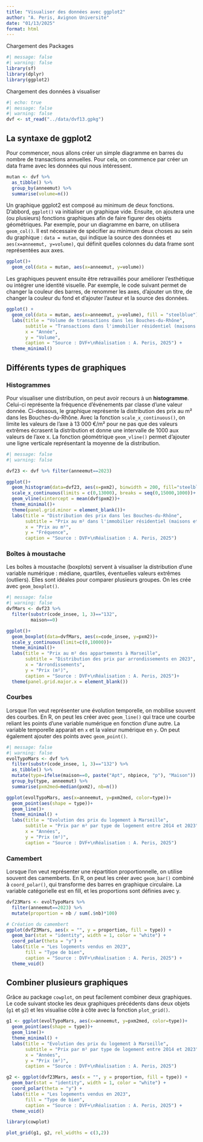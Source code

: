 ```yaml
---
title: "Visualiser des données avec ggplot2"
author: "A. Peris, Avignon Université"
date: "01/13/2025"
format: html
---
```


Chargement des Packages
```r
#| message: false
#| warning: false
library(sf)
library(dplyr)
library(ggplot2)
```

Chargement des données à visualiser
```r
#| echo: true
#| message: false
#| warning: false
dvf <- st_read("../data/dvf13.gpkg")
```

## La syntaxe de ggplot2

Pour commencer, nous allons créer un simple diagramme en barres du nombre de transactions annuelles. Pour cela, on commence par créer un data frame avec les données qui nous intéressent. 

```r
mutan <- dvf %>% 
  as_tibble() %>% 
  group_by(anneemut) %>% 
  summarise(volume=n())
```

Un graphique ggplot2 est composé au minimum de deux fonctions. D'abbord, `ggplot()` va initialiser un graphique vide. Ensuite, on ajoutera une (ou plusieurs) fonctions graphiques afin de faire figurer des objets géométriques. Par exemple, pour un diagramme en barre, on utilisera `geom_col()`. Il est nécessaire de spécifier au minimum deux choses au sein du graphique : `data = mutan`, qui indique la source des données et `aes(x=anneemut, y=volume)`, qui définit quelles colonnes du data frame sont représentées aux axes.

```r
ggplot()+
  geom_col(data = mutan, aes(x=anneemut, y=volume))
```
Les graphiques peuvent ensuite être retravaillés pour améliorer l'esthétique ou intégrer une identité visuelle. Par exemple, le code suivant permet de changer la couleur des barres, de renommer les axes, d'ajouter un titre, de changer la couleur du fond et d'ajouter l'auteur et la source des données.

```r
ggplot() +
  geom_col(data = mutan, aes(x=anneemut, y=volume), fill = "steelblue") +
  labs(title = "Volume de transactions dans les Bouches-du-Rhône", 
       subtitle = "Transactions dans l'immobilier résidentiel (maisons et appartements)", 
       x = "Année", 
       y = "Volume",
       caption = "Source : DVF+\nRéalisation : A. Peris, 2025") +
  theme_minimal()
```

## Différents types de graphiques 

### Histogrammes

Pour visualiser une distribution, on peut avoir recours à un **histogramme**. Celui-ci représente la fréquence d'événements par classe d'une valeur donnée. Ci-dessous, le graphique représente la distribution des prix au m² dans les Bouches-du-Rhône. Avec la fonction `scale_x_continuous()`, on limite les valeurs de l'axe à 13 000 €/m² pour ne pas que des valeurs extrêmes écrasent la distribution et donne une intervalle de 1000 aux valeurs de l'axe x. La fonction géométrique `geom_vline()` permet d'ajouter une ligne verticale représentant la moyenne de la distribution.  

```r
#| message: false
#| warning: false

dvf23 <- dvf %>% filter(anneemut==2023)

ggplot()+
  geom_histogram(data=dvf23, aes(x=pxm2), binwidth = 200, fill="steelblue")+
  scale_x_continuous(limits = c(0,13000), breaks = seq(0,15000,1000))+
  geom_vline(xintercept = mean(dvf$pxm2))+
  theme_minimal()+
  theme(panel.grid.minor = element_blank())+
  labs(title = "Distribution des prix dans les Bouches-du-Rhône", 
       subtitle = "Prix au m² dans l'immobilier résidentiel (maisons et appartements) en 2023", 
       x = "Prix au m²", 
       y = "Fréquence",
       caption = "Source : DVF+\nRéalisation : A. Peris, 2025")
```

### Boîtes à moustache

Les boîtes à moustache (boxplots) servent à visualiser la distribution d'une variable numérique : médiane, quartiles, éventuelles valeurs extrêmes (outliers). Elles sont idéales pour comparer plusieurs groupes. On les crée avec `geom_boxplot()`.

```r
#| message: false
#| warning: false
dvfMars <- dvf23 %>% 
  filter(substr(code_insee, 1, 3)=="132", 
         maison==0)

ggplot()+
  geom_boxplot(data=dvfMars, aes(x=code_insee, y=pxm2))+
  scale_y_continuous(limit=c(0,10000))+
  theme_minimal()+
  labs(title = "Prix au m² des appartements à Marseille", 
       subtitle = "Distribution des prix par arrondissements en 2023", 
       x = "Arrondissements", 
       y = "Prix (m²)",
       caption = "Source : DVF+\nRéalisation : A. Peris, 2025")+
  theme(panel.grid.major.x = element_blank())
```

### Courbes 

Lorsque l'on veut représenter une évolution temporelle, on mobilise souvent des courbes. En R, on peut les créer avec `geom_line()` qui trace une courbe reliant les points d'une variable numérique en fonction d'une autre. La variable temporelle apparait en `x` et la valeur numérique en `y`. On peut également ajouter des points avec `geom_point()`.

```r
#| message: false
#| warning: false
evolTypoMars <- dvf %>%
  filter(substr(code_insee, 1, 3)=="132") %>% 
  as_tibble() %>% 
  mutate(type=ifelse(maison==0, paste("Apt", nbpiece, "p"), "Maison")) %>% 
  group_by(type, anneemut) %>% 
  summarise(pxm2med=median(pxm2), nb=n())

ggplot(evolTypoMars, aes(x=anneemut, y=pxm2med, color=type))+
  geom_point(aes(shape = type))+
  geom_line()+
  theme_minimal() +
  labs(title = "Evolution des prix du logement à Marseille", 
       subtitle = "Prix par m² par type de logement entre 2014 et 2023", 
       x = "Années", 
       y = "Prix (m²)",
       caption = "Source : DVF+\nRéalisation : A. Peris, 2025")

```


### Camembert

Lorsque l'on veut représenter une répartition proportionnelle, on utilise souvent des camemberts. En R, on peut les créer avec `geom_bar()` combiné à `coord_polar()`, qui transforme des barres en graphique circulaire. La variable catégorielle est en fill, et les proportions sont définies avec y. 

```r

dvf23Mars <- evolTypoMars %>%
  filter(anneemut==2023) %>% 
  mutate(proportion = nb / sum(.$nb)*100)

# Création du camembert
ggplot(dvf23Mars, aes(x = "", y = proportion, fill = type)) +
  geom_bar(stat = "identity", width = 1, color = "white") +
  coord_polar(theta = "y") +
  labs(title = "Les logements vendus en 2023",
       fill = "Type de bien",
       caption = "Source : DVF+\nRéalisation : A. Peris, 2025") +
  theme_void()

```


## Combiner plusieurs graphiques

Grâce au package `cowplot`, on peut facilement combiner deux graphiques. Le code suivant stocke les deux graphiques précédents dans deux objets (`g1` et `g2`) et les visualise côte à côte avec la fonction `plot_grid()`.

```r
g1 <- ggplot(evolTypoMars, aes(x=anneemut, y=pxm2med, color=type))+
  geom_point(aes(shape = type))+
  geom_line()+
  theme_minimal() +
  labs(title = "Evolution des prix du logement à Marseille", 
       subtitle = "Prix par m² par type de logement entre 2014 et 2023", 
       x = "Années", 
       y = "Prix (m²)",
       caption = "Source : DVF+\nRéalisation : A. Peris, 2025")

g2 <- ggplot(dvf23Mars, aes(x = "", y = proportion, fill = type)) +
  geom_bar(stat = "identity", width = 1, color = "white") +
  coord_polar(theta = "y") +
  labs(title = "Les logements vendus en 2023",
       fill = "Type de bien",
       caption = "Source : DVF+\nRéalisation : A. Peris, 2025") +
  theme_void()

library(cowplot)

plot_grid(g1, g2, rel_widths = c(3,2))

```

